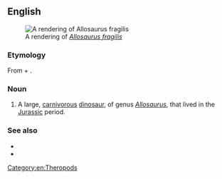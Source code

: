 {{also|Allosaurus}}

==English==
[[File:Allosaurus Revised.jpg|thumb|alt=A rendering of a dinosaur|A rendering of ''[[Allosaurus fragilis]]'']]

===Etymology===
From {{etyl|grc|en}} {{m|grc|ἄλλος||other, different}} + {{m|grc|σαῦρος||lizard}}.

===Noun===
{{en-noun|allosauri|+}}

# A large, [[carnivorous]] [[dinosaur]], of genus ''[[Allosaurus]]'', that lived in the [[Jurassic]] period.

===See also===
* {{pedia}}
* {{specieslite}}

[[Category:en:Theropods]]